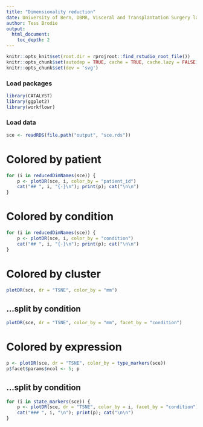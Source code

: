 ---
title: "Dimensionality reduction"
date: University of Bern, DBMR, Visceral and Transplantation Surgery lab
author: Tess Brodie
output: 
  html_document:
    toc_depth: 2
---

```{r setup, include = FALSE, dev='svg'}
knitr::opts_knit$set(root.dir = rprojroot::find_rstudio_root_file())
knitr::opts_chunk$set(autodep = TRUE, cache = TRUE, cache.lazy = FALSE)
knitr::opts_chunk$set(dev = 'svg')
```

### Load packages

```{r load-libs, message = FALSE, warning = FALSE}
library(CATALYST)
library(ggplot2)
library(workflowr)
```

### Load data

```{r load-data}
sce <- readRDS(file.path("output", "sce.rds"))
```

# Colored by patient {.tabset}

```{r plotDR-patient, results = "asis"}
for (i in reducedDimNames(sce)) {
    p <- plotDR(sce, i, color_by = "patient_id")
    cat("## ", i, "{-}\n"); print(p); cat("\n\n")
}
```

# Colored by condition {.tabset}

```{r plotDR-condition, results = "asis"}
for (i in reducedDimNames(sce)) {
    p <- plotDR(sce, i, color_by = "condition")
    cat("## ", i, "{-}\n"); print(p); cat("\n\n")
}
```

# Colored by cluster

```{r plotDR-cluster}
plotDR(sce, dr = "TSNE", color_by = "mm") 
```

## ...split by condition

```{r plotDR-cluster-by-condition}
plotDR(sce, dr = "TSNE", color_by = "mm", facet_by = "condition") 
```

# Colored by expression

```{r plotDR-expression, fig.width = 12, fig.height = 5}
p <- plotDR(sce, dr = "TSNE", color_by = type_markers(sce))
p$facet$params$ncol <- 5; p
```

## ...split by condition {.tabset}

```{r plotDR-expression-condition, results = "asis", fig.width = 12, fig.height = 5}
for (i in state_markers(sce)) {
    p <- plotDR(sce, dr = "TSNE", color_by = i, facet_by = "condition")
    cat("### ", i, "\n"); print(p); cat("\n\n")
}
```



